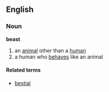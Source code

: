 ==English==
===Noun===
'''beast'''
#an [[animal]] other than a [[human]]
#a human who [[behave]]s like an animal
====Related terms====
*[[bestial]]